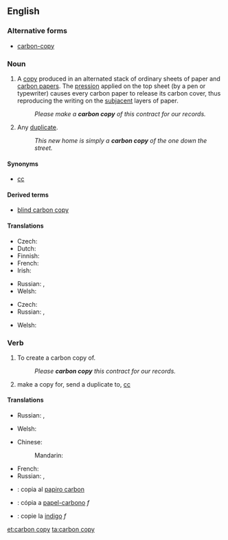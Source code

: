 ==English==
{{wikipedia|carbon copying}}

===Alternative forms===
* [[carbon-copy]]

===Noun===
{{en-noun|sg=[[carbon]] [[copy]]|carbon copies}}

# A [[copy]] produced in an alternated stack of ordinary sheets of paper and [[carbon paper]]s. The [[pression]] applied on the top sheet (by a pen or typewriter) causes every carbon paper to release its carbon cover, thus reproducing the writing on the [[subjacent]] layers of paper.
#: ''Please make a '''carbon copy''' of this contract for our records.''
# Any [[duplicate]].
#: ''This new home is simply a '''carbon copy''' of the one down the street.''

====Synonyms====
* [[cc]]

====Derived terms====
* [[blind carbon copy]]

====Translations====
{{trans-top|a copy}}
* Czech: {{t-|cs|průklep|m}}
* Dutch: {{t-|nl|doorslag|m}}
* Finnish: {{t-|fi|hiilikopio}}
* French: {{t+|fr|copie|f}}
* Irish: {{t-|ga|cóip charbóin|f|xs=Irish}}
{{trans-mid}}
* Russian: {{t|ru|копия|f|tr=kópija}}, {{t|ru|копия через копирку|f|tr=kópija čérez kopírku}}
* Welsh: {{t|cy|copi carbon|m|xs=Welsh}}
{{trans-bottom}}

{{trans-top|duplicate}}
* Czech: {{t-|cs|kopie|f}}
* Russian: {{t|ru|копия|f|tr=kópija}}, {{t|ru|дубликат|m|tr=dublikát}}
{{trans-mid}}
* Welsh: {{t|cy|copi carbon|m|xs=Welsh}}
{{trans-bottom}}

===Verb===
{{en-verb|inf=to [[carbon]] [[copy]]|carbon copies|carbon copying|carbon copied|carbon copied}}

# To create a carbon copy of.
#: ''Please '''carbon copy''' this contract for our records.''
# {{internet}} make a copy for, send a duplicate to, [[cc]]

====Translations====
{{trans-top|to create a carbon copy of}}
* Russian: {{t|ru|копировать|tr=kopírovat'}} {{impf}}, {{t|ru|скопировать|tr=skopírovat'}} {{pf.}}
{{trans-mid}}
* Welsh: {{t|cy|carbon gopïo|xs=Welsh}}
{{trans-bottom}}

{{trans-top|cc (email)}}
* Chinese:
*: Mandarin: {{t|cmn|抄送|tr=chāosòng|sc=Hani}}
{{trans-mid}}
* French: {{t|fr|Copie Carbon|f}}
* Russian: {{t|ru|посылать копию|tr=posylát' kópiju}} {{impf}}, {{t|ru|послать копию|tr=poslát' kópiju}} {{pf.}}
{{trans-bottom}}

{{checktrans}}
* {{ttbc|ia}}: copia al [[papiro carbon]]
* {{ttbc|pt}}: cópia a [[papel-carbono]] ''f''
* {{ttbc|ro}}: copie la [[indigo]] ''f''

[[et:carbon copy]]
[[ta:carbon copy]]